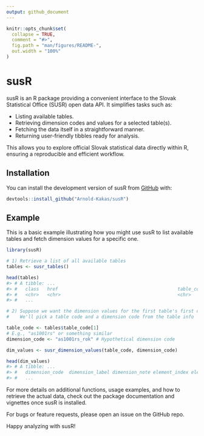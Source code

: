 ```yaml
---
output: github_document
---
```


<!-- README.md is generated from README.Rmd. Please edit that file -->

```r
knitr::opts_chunk$set(
  collapse = TRUE,
  comment = "#>",
  fig.path = "man/figures/README-",
  out.width = "100%"
)
```

# susR

<!-- badges: start -->
<!-- badges: end -->

susR is an R package providing a convenient interface to the Slovak Statistical Office (SUSR) open data API. It simplifies tasks such as:

*   Listing available tables.
*   Retrieving dimension codes and values for a selected table(s).
*   Fetching the data itself in a straightforward manner.
*   Returning user-friendly tibbles ready for analysis.

This allows you to explore official Slovak statistical data directly within R, ensuring a reproducible and efficient workflow.

## Installation

You can install the development version of susR from [GitHub](https://github.com/) with:

```r
devtools::install_github("Arnold-Kakas/susR")
```

## Example

This is a basic example illustrating how you might use susR to list available tables and fetch dimension values for a specific one.

```r


library(susR)

# 1) Retrieve a list of all available tables
tables <- susr_tables()

head(tables)
#> # A tibble: ... 
#> #   class   href                                            table_code ...
#> #   <chr>   <chr>                                           <chr>      ...
#> #   ...

# 2) Suppose we want the dimension values for the first table's first dimension:
#    We'll pick a table code and a dimension code from the table info

table_code <- tables$table_code[1]
# E.g., "as1001rs" or something similar
dimension_code <- "as1001rs_rok" # Hypothetical dimension code

dim_values <- susr_dimension_values(table_code, dimension_code)

head(dim_values)
#> # A tibble: ...
#> #   dimension_code  dimension_label dimension_note element_index element_value element_label
#> #   ...

```

For more details on additional functions, usage examples, and how to retrieve the actual data, check out the package documentation and vignettes once susR is installed.

For bugs or feature requests, please open an issue on the GitHub repo.

Happy analyzing with susR!
